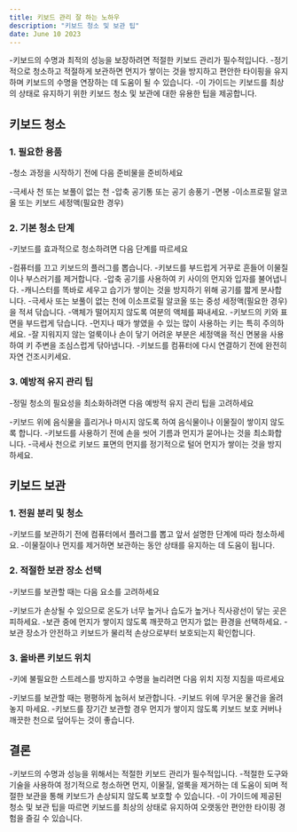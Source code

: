 ```yaml
---
title: 키보드 관리 잘 하는 노하우
description: "키보드 청소 및 보관 팁"
date: June 10 2023
---
```


-키보드의 수명과 최적의 성능을 보장하려면 적절한 키보드 관리가 필수적입니다. 
-정기적으로 청소하고 적절하게 보관하면 먼지가 쌓이는 것을 방지하고 편안한 타이핑을 유지하며 키보드의 수명을 연장하는 데 도움이 될 수 있습니다. 
-이 가이드는 키보드를 최상의 상태로 유지하기 위한 키보드 청소 및 보관에 대한 유용한 팁을 제공합니다.

## 키보드 청소
### 1. 필요한 용품
-청소 과정을 시작하기 전에 다음 준비물을 준비하세요

-극세사 천 또는 보풀이 없는 천
-압축 공기통 또는 공기 송풍기
-면봉
-이소프로필 알코올 또는 키보드 세정액(필요한 경우)
### 2. 기본 청소 단계
-키보드를 효과적으로 청소하려면 다음 단계를 따르세요

-컴퓨터를 끄고 키보드의 플러그를 뽑습니다.
-키보드를 부드럽게 거꾸로 흔들어 이물질이나 부스러기를 제거합니다.
-압축 공기를 사용하여 키 사이의 먼지와 입자를 불어냅니다. 
-캐니스터를 똑바로 세우고 습기가 쌓이는 것을 방지하기 위해 공기를 짧게 분사합니다.
-극세사 또는 보풀이 없는 천에 이소프로필 알코올 또는 중성 세정액(필요한 경우)을 적셔 닦습니다. 
-액체가 떨어지지 않도록 여분의 액체를 짜내세요.
-키보드의 키와 표면을 부드럽게 닦습니다. 
-먼지나 때가 쌓였을 수 있는 많이 사용하는 키는 특히 주의하세요.
-잘 지워지지 않는 얼룩이나 손이 닿기 어려운 부분은 세정액을 적신 면봉을 사용하여 키 주변을 조심스럽게 닦아냅니다.
-키보드를 컴퓨터에 다시 연결하기 전에 완전히 자연 건조시키세요.
### 3. 예방적 유지 관리 팁
-정밀 청소의 필요성을 최소화하려면 다음 예방적 유지 관리 팁을 고려하세요

-키보드 위에 음식물을 흘리거나 마시지 않도록 하여 음식물이나 이물질이 쌓이지 않도록 합니다.
-키보드를 사용하기 전에 손을 씻어 기름과 먼지가 묻어나는 것을 최소화합니다.
-극세사 천으로 키보드 표면의 먼지를 정기적으로 털어 먼지가 쌓이는 것을 방지하세요.
## 키보드 보관
### 1. 전원 분리 및 청소
-키보드를 보관하기 전에 컴퓨터에서 플러그를 뽑고 앞서 설명한 단계에 따라 청소하세요. 
-이물질이나 먼지를 제거하면 보관하는 동안 상태를 유지하는 데 도움이 됩니다.

### 2. 적절한 보관 장소 선택
-키보드를 보관할 때는 다음 요소를 고려하세요

-키보드가 손상될 수 있으므로 온도가 너무 높거나 습도가 높거나 직사광선이 닿는 곳은 피하세요.
-보관 중에 먼지가 쌓이지 않도록 깨끗하고 먼지가 없는 환경을 선택하세요.
-보관 장소가 안전하고 키보드가 물리적 손상으로부터 보호되는지 확인합니다.
### 3. 올바른 키보드 위치
-키에 불필요한 스트레스를 방지하고 수명을 늘리려면 다음 위치 지정 지침을 따르세요

-키보드를 보관할 때는 평평하게 눕혀서 보관합니다. 
-키보드 위에 무거운 물건을 올려놓지 마세요.
-키보드를 장기간 보관할 경우 먼지가 쌓이지 않도록 키보드 보호 커버나 깨끗한 천으로 덮어두는 것이 좋습니다.
## 결론
-키보드의 수명과 성능을 위해서는 적절한 키보드 관리가 필수적입니다. 
-적절한 도구와 기술을 사용하여 정기적으로 청소하면 먼지, 이물질, 얼룩을 제거하는 데 도움이 되며 적절한 보관을 통해 키보드가 손상되지 않도록 보호할 수 있습니다. 
-이 가이드에 제공된 청소 및 보관 팁을 따르면 키보드를 최상의 상태로 유지하여 오랫동안 편안한 타이핑 경험을 즐길 수 있습니다.